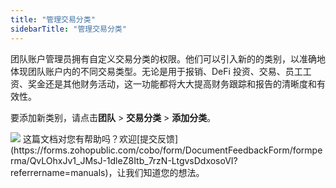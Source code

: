 ```yaml
---
title: "管理交易分类"
sidebarTitle: "管理交易分类"
---
```


团队账户管理员拥有自定义交易分类的权限。他们可以引入新的的类别，以准确地体现团队账户内的不同交易类型。无论是用于报销、DeFi 投资、交易、员工工资、奖金还是其他财务活动，这一功能都将大大提高财务跟踪和报告的清晰度和有效性。

要添加新类别，请点击**团队** > **交易分类** > **添加分类**。

<img src="/cn/images/organization/org4.png" className="screenshot_modal"/>
<Tip>这篇文档对您有帮助吗？欢迎[提交反馈](https://forms.zohopublic.com/cobo/form/DocumentFeedbackForm/formperma/QvLOhxJv1_JMsJ-1dleZ8Itb_7rzN-LtgvsDdxosoVI?referrername=manuals)，让我们知道您的想法。</Tip>
